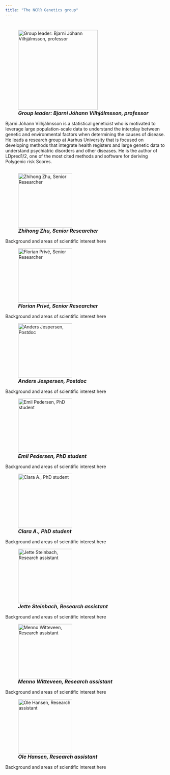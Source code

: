 ```yaml
---
title: "The NCRR Genetics group"
---
```


<!-- <a href="CV.pdf#" class="download" title="Download CV as PDF">Download CV</a>			 -->

# 



  

![<font size="3"> ***Group leader: Bjarni Jóhann Vilhjálmsson, professor*** </font>](C:/Users/au576454/Documents/YOURGITHUB.github.io\picsandembeds/Bjarni-Jóhann-Vilhjálmsson-scaled.jpg){height=300, width=250}  

Bjarni Jóhann Vilhjálmsson is a statistical geneticist who is motivated to leverage large population-scale data to understand the interplay between genetic and environmental factors when determining the causes of disease. He leads a research group at Aarhus University that is focused on developing methods that integrate health registers and large genetic data to understand psychiatric disorders and other diseases. He is the author of LDpred1/2, one of the most cited methods and software for deriving Polygenic risk Scores.

```r

```

  

![<font size="3"> ***Zhihong Zhu, Senior Researcher***</font>](C:/Users/au576454/Documents/YOURGITHUB.github.io\picsandembeds/Picture4.jpg){height=300, width=170}  

Background and areas of scientific interest here

  

![<font size="3"> ***Florian Privé, Senior Researcher*** </font>](C:/Users/au576454/Documents/YOURGITHUB.github.io\picsandembeds/Picture3.jpg){height=300, width=170}  

Background and areas of scientific interest here

  

![<font size="3"> ***Anders Jespersen, Postdoc*** </font>](C:/Users/au576454/Documents/YOURGITHUB.github.io\picsandembeds/Picture7.jpg){height=300, width=170}  

Background and areas of scientific interest here

  

![<font size="3"> ***Emil Pedersen, PhD student*** </font>](C:/Users/au576454/Documents/YOURGITHUB.github.io\picsandembeds/Picture1.jpg){height=300, width=170}  

Background and areas of scientific interest here

 

![<font size="3"> ***Clara A., PhD student*** </font>](C:/Users/au576454/Documents/YOURGITHUB.github.io\picsandembeds/Picture2.jpg){height=300, width=170}  

Background and areas of scientific interest here

  

![<font size="3"> ***Jette Steinbach, Research assistant*** </font>](C:/Users/au576454/Documents/YOURGITHUB.github.io\picsandembeds/Picture6.png){height=300, width=170}  

Background and areas of scientific interest here

 

![<font size="3"> ***Menno Witteveen, Research assistant*** </font>](C:/Users/au576454/Documents/YOURGITHUB.github.io\picsandembeds/Picture5.jpg){height=300, width=170}  

Background and areas of scientific interest here

  

![<font size="3"> ***Ole Hansen, Research assistant*** </font>](C:/Users/au576454/Documents/YOURGITHUB.github.io\picsandembeds/Picture8.png){height=300, width=170}  

Background and areas of scientific interest here

